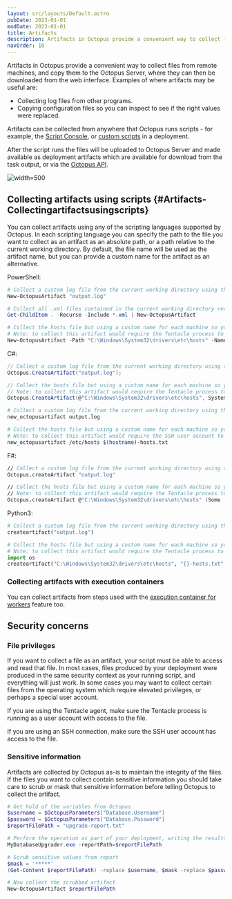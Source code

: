 ```yaml
---
layout: src/layouts/Default.astro
pubDate: 2023-01-01
modDate: 2023-01-01
title: Artifacts
description: Artifacts in Octopus provide a convenient way to collect files from remote machines during deployments.
navOrder: 10
---
```


Artifacts in Octopus provide a convenient way to collect files from remote machines, and copy them to the Octopus Server, where they can then be downloaded from the web interface. Examples of where artifacts may be useful are:

- Collecting log files from other programs.
- Copying configuration files so you can inspect to see if the right values were replaced.

Artifacts can be collected from anywhere that Octopus runs scripts - for example, the [Script Console](/docs/administration/managing-infrastructure/script-console/), or [custom scripts](/docs/deployments/custom-scripts) in a deployment.

After the script runs the files will be uploaded to Octopus Server and made available as deployment artifacts which are available for download from the task output, or via the [Octopus API](/docs/octopus-rest-api).

![](/docs/projects/deployment-process/images/artifacts-access.png "width=500")

## Collecting artifacts using scripts \{#Artifacts-Collectingartifactsusingscripts}

You can collect artifacts using any of the scripting languages supported by Octopus. In each scripting language you can specify the path to the file you want to collect as an artifact as an absolute path, or a path relative to the current working directory. By default, the file name will be used as the artifact name, but you can provide a custom name for the artifact as an alternative.

PowerShell:

```powershell
# Collect a custom log file from the current working directory using the file name as the name of the artifact
New-OctopusArtifact "output.log"

# Collect all .xml files contained in the current working directory recursing sub-directories
Get-ChildItem . -Recurse -Include *.xml | New-OctopusArtifact

# Collect the hosts file but using a custom name for each machine so you can differentiate between them
# Note: to collect this artifact would require the Tentacle process to be elevated as a high privileged user account
New-OctopusArtifact -Path "C:\Windows\System32\drivers\etc\hosts" -Name "$([System.Environment]::MachineName)-hosts.txt"
```

C#:

```csharp
// Collect a custom log file from the current working directory using the file name as the name of the artifact
Octopus.CreateArtifact("output.log");

// Collect the hosts file but using a custom name for each machine so you can differentiate between them
// Note: to collect this artifact would require the Tentacle process to be elevated as a high privileged user account
Octopus.CreateArtifact(@"C:\Windows\System32\drivers\etc\hosts", System.Environment.MachineName + "-hosts.txt");
```

```bash Bash
# Collect a custom log file from the current working directory using the file name as the name of the artifact
new_octopusartifact output.log

# Collect the hosts file but using a custom name for each machine so you can differentiate between them
# Note: to collect this artifact would require the SSH user account to be elevated as a high privileged user account
new_octopusartifact /etc/hosts $(hostname)-hosts.txt
```

F#:

```fsharp
// Collect a custom log file from the current working directory using the file name as the name of the artifact
Octopus.createArtifact "output.log"

// Collect the hosts file but using a custom name for each machine so you can differentiate between them
// Note: to collect this artifact would require the Tentacle process to be elevated as a high privileged user account
Octopus.createArtifact @"C:\Windows\System32\drivers\etc\hosts" (Some (System.Environment.MachineName + "-hosts.txt"))
```

Python3:

```python
# Collect a custom log file from the current working directory using the file name as the name of the artifact
createartifact("output.log")

# Collect the hosts file but using a custom name for each machine so you can differentiate between them
# Note: to collect this artifact would require the Tentacle process to be elevated as a high privileged user account
import os
createartifact("C:\Windows\System32\drivers\etc\hosts", "{}-hosts.txt".format(os.environ["COMPUTERNAME"]))
```

### Collecting artifacts with execution containers

You can collect artifacts from steps used with the [execution container for workers](/docs/projects/steps/execution-containers-for-workers) feature too.

<CollectArtifactInExecutionContainer />

## Security concerns

### File privileges

If you want to collect a file as an artifact, your script must be able to access and read that file.  In most cases, files produced by your deployment were produced in the same security context as your running script, and everything will just work. In some cases you may want to collect certain files from the operating system which require elevated privileges, or perhaps a special user account.

If you are using the Tentacle agent, make sure the Tentacle process is running as a user account with access to the file.

If you are using an SSH connection, make sure the SSH user account has access to the file.

### Sensitive information

Artifacts are collected by Octopus as-is to maintain the integrity of the files. If the files you want to collect contain sensitive information you should take care to scrub or mask that sensitive information before telling Octopus to collect the artifact.

```powershell
# Get hold of the variables from Octopus
$username = $OctopusParameters["Database.Username"]
$password = $OctopusParameters["Database.Password"]
$reportFilePath = "upgrade-report.txt"

# Perform the operation as part of your deployment, writing the results to the report file
MyDatabaseUpgrader.exe -reportPath=$reportFilePath

# Scrub sensitive values from report
$mask = '*****'
(Get-Content $reportFilePath) -replace $username, $mask -replace $password, $mask | Set-Content $reportFilePath

# Now collect the scrubbed artifact
New-OctopusArtifact $reportFilePath
```
